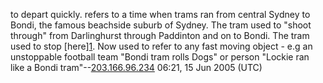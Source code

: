 to depart quickly. refers to a time when trams ran from central Sydney to Bondi, the famous beachside suburb of Sydney. The tram used to "shoot through" from Darlinghurst through Paddinton and on to Bondi. The tram used to stop [here][http://plumbingthedeeps.typepad.com/photos/bondijulie/000_0090.html]. Now used to refer to any fast moving object - e.g an unstoppable football team "Bondi tram rolls Dogs" or person "Lockie ran like a Bondi tram"--[[User:203.166.96.234|203.166.96.234]] 06:21, 15 Jun 2005 (UTC)